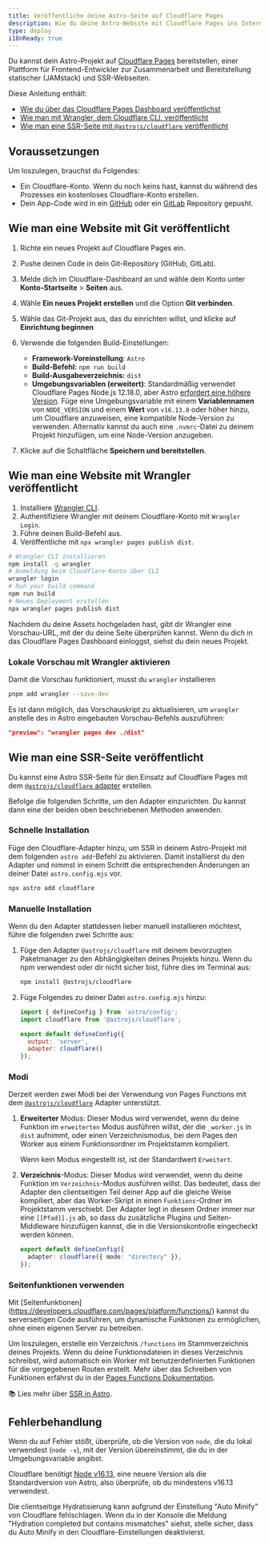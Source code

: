 ```yaml
---
title: Veröffentliche deine Astro-Seite auf Cloudflare Pages 
description: Wie du deine Astro-Website mit Cloudflare Pages ins Internet stellst.
type: deploy
i18nReady: true
---
```


Du kannst dein Astro-Projekt auf [Cloudflare Pages](https://pages.cloudflare.com/) bereitstellen, einer Plattform für Frontend-Entwickler zur Zusammenarbeit und Bereitstellung statischer (JAMstack) und SSR-Webseiten.

Diese Anleitung enthält:

- [Wie du über das Cloudflare Pages Dashboard veröffentlichst](#wie-man-eine-website-mit-git-veröffentlicht)
- [Wie man mit Wrangler, dem Cloudflare CLI, veröffentlicht](#wie-man-eine-website-mit-wrangler-veröffentlicht)
- [Wie man eine SSR-Seite mit `@astrojs/cloudflare` veröffentlicht](#wie-man-eine-ssr-seite-veröffentlicht)

## Voraussetzungen

Um loszulegen, brauchst du Folgendes:

- Ein Cloudflare-Konto. Wenn du noch keins hast, kannst du während des Prozesses ein kostenloses Cloudflare-Konto erstellen.
- Dein App-Code wird in ein [GitHub](https://github.com/) oder ein [GitLab](https://about.gitlab.com/) Repository gepusht.

## Wie man eine Website mit Git veröffentlicht

1. Richte ein neues Projekt auf Cloudflare Pages ein.
2. Pushe deinen Code in dein Git-Repository (GitHub, GitLab).
3. Melde dich im Cloudflare-Dashboard an und wähle dein Konto unter **Konto-Startseite** > **Seiten** aus.
4. Wähle **Ein neues Projekt erstellen** und die Option **Git verbinden**.
5. Wähle das Git-Projekt aus, das du einrichten willst, und klicke auf **Einrichtung beginnen**
6. Verwende die folgenden Build-Einstellungen:

    - **Framework-Voreinstellung**: `Astro`
    - **Build-Befehl:** `npm run build`
    - **Build-Ausgabeverzeichnis:** `dist`
    - **Umgebungsvariablen (erweitert)**: Standardmäßig verwendet Cloudflare Pages Node.js 12.18.0, aber Astro [erfordert eine höhere Version](/de/install-and-setup/#prerequisites). Füge eine Umgebungsvariable mit einem **Variablennamen** von `NODE_VERSION` und einem **Wert** von `v16.13.0` oder höher hinzu, um Cloudflare anzuweisen, eine kompatible Node-Version zu verwenden. Alternativ kannst du auch eine `.nvmrc`-Datei zu deinem Projekt hinzufügen, um eine Node-Version anzugeben.

7. Klicke auf die Schaltfläche **Speichern und bereitstellen**.

## Wie man eine Website mit Wrangler veröffentlicht

1. Installiere [Wrangler CLI](https://developers.cloudflare.com/workers/wrangler/get-started/).
2. Authentifiziere Wrangler mit deinem Cloudflare-Konto mit `Wrangler Login`.
3. Führe deinen Build-Befehl aus.
4. Veröffentliche mit `npx wrangler pages publish dist`.

```bash
# Wrangler CLI installieren
npm install -g wrangler
# Anmeldung beim Cloudflare-Konto über CLI
wrangler login
# Run your build command
npm run build
# Neues Deployment erstellen
npx wrangler pages publish dist
```

Nachdem du deine Assets hochgeladen hast, gibt dir Wrangler eine Vorschau-URL, mit der du deine Seite überprüfen kannst. Wenn du dich in das Cloudflare Pages Dashboard einloggst, siehst du dein neues Projekt.

### Lokale Vorschau mit Wrangler aktivieren

Damit die Vorschau funktioniert, musst du `wrangler` installieren

```bash
pnpm add wrangler --save-dev
```

Es ist dann möglich, das Vorschauskript zu aktualisieren, um `wrangler` anstelle des in Astro eingebauten Vorschau-Befehls auszuführen:


```json title="package.json"
"preview": "wrangler pages dev ./dist"
```

## Wie man eine SSR-Seite veröffentlicht

Du kannst eine Astro SSR-Seite für den Einsatz auf Cloudflare Pages mit dem [`@astrojs/cloudflare` adapter](/de/guides/integrations-guide/cloudflare/) erstellen.

Befolge die folgenden Schritte, um den Adapter einzurichten. Du kannst dann eine der beiden oben beschriebenen Methoden anwenden.

### Schnelle Installation

Füge den Cloudflare-Adapter hinzu, um SSR in deinem Astro-Projekt mit dem folgenden `astro add`-Befehl zu aktivieren. Damit installierst du den Adapter und nimmst in einem Schritt die entsprechenden Änderungen an deiner Datei `astro.config.mjs` vor.

```bash
npx astro add cloudflare
```

### Manuelle Installation

Wenn du den Adapter stattdessen lieber manuell installieren möchtest, führe die folgenden zwei Schritte aus:

1. Füge den Adapter `@astrojs/cloudflare` mit deinem bevorzugten Paketmanager zu den Abhängigkeiten deines Projekts hinzu. Wenn du npm verwendest oder dir nicht sicher bist, führe dies im Terminal aus:

    ```bash
    npm install @astrojs/cloudflare
    ```

2. Füge Folgendes zu deiner Datei `astro.config.mjs` hinzu:

    ```js title="astro.config.mjs" ins={2, 5-6}
    import { defineConfig } from 'astro/config';
    import cloudflare from '@astrojs/cloudflare';

    export default defineConfig({
      output: 'server',
      adapter: cloudflare()
    });
    ```

### Modi

Derzeit werden zwei Modi bei der Verwendung von Pages Functions mit dem [`@astrojs/cloudflare`](https://github.com/withastro/astro/tree/main/packages/integrations/cloudflare#readme) Adapter unterstützt.

1. **Erweiterter** Modus: Dieser Modus wird verwendet, wenn du deine Funktion im `erweiterten` Modus ausführen willst, der die `_worker.js` in `dist` aufnimmt, oder einen Verzeichnismodus, bei dem Pages den Worker aus einem Funktionsordner im Projektstamm kompiliert.  

    Wenn kein Modus eingestellt ist, ist der Standardwert `Erweitert`.

2. **Verzeichnis**-Modus: Dieser Modus wird verwendet, wenn du deine Funktion im `Verzeichnis`-Modus ausführen willst. Das bedeutet, dass der Adapter den clientseitigen Teil deiner App auf die gleiche Weise kompiliert, aber das Worker-Skript in einen `Funktions`-Ordner im Projektstamm verschiebt. Der Adapter legt in diesem Ordner immer nur eine `[[Pfad]].js` ab, so dass du zusätzliche Plugins und Seiten-Middleware hinzufügen kannst, die in die Versionskontrolle eingecheckt werden können.

    ```ts title="astro.config.mjs" "directory"
    export default defineConfig({
      adapter: cloudflare({ mode: "directory" }),
    });
    ```
### Seitenfunktionen verwenden

Mit [Seitenfunktionen] (https://developers.cloudflare.com/pages/platform/functions/) kannst du serverseitigen Code ausführen, um dynamische Funktionen zu ermöglichen, ohne einen eigenen Server zu betreiben.

Um loszulegen, erstelle ein Verzeichnis `/functions` im Stammverzeichnis deines Projekts. Wenn du deine Funktionsdateien in dieses Verzeichnis schreibst, wird automatisch ein Worker mit benutzerdefinierten Funktionen für die vorgegebenen Routen erstellt. Mehr über das Schreiben von Funktionen erfährst du in der [Pages Functions Dokumentation](https://developers.cloudflare.com/pages/platform/functions/).

📚 Lies mehr über [SSR in Astro](/de/guides/on-demand-rendering/).

## Fehlerbehandlung

Wenn du auf Fehler stößt, überprüfe, ob die Version von `node`, die du lokal verwendest (`node -v`), mit der Version übereinstimmt, die du in der Umgebungsvariable angibst.

Cloudflare benötigt [Node v16.13](https://miniflare.dev/get-started/cli#installation), eine neuere Version als die Standardversion von Astro, also überprüfe, ob du mindestens v16.13 verwendest.

Die clientseitige Hydratisierung kann aufgrund der Einstellung "Auto Minify" von Cloudflare fehlschlagen. Wenn du in der Konsole die Meldung "Hydration completed but contains mismatches" siehst, stelle sicher, dass du Auto Minify in den Cloudflare-Einstellungen deaktivierst.

